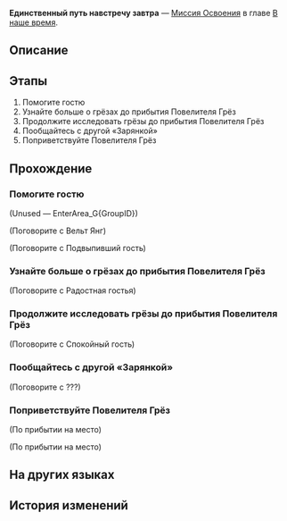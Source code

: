 {{Дополнить|Диалоги.}}
{{Миссия Инфобокс
|id              = 1032601
|Название        = 
|Изображение     = Миссия Освоения Единственный путь навстречу завтра.png
|Тип             = Миссия Освоения
|События         = 
|Глава           = В наше время
|Условия         = Завершена [[Миссия Освоения]] ''[[Пуля и мозг]]''
|Персонажи       = Вельт; Воскресенье; Первопроходец
|СтартЛокация    = Золотой миг
|Мир             = Пенакония
|Локации         = Золотой миг
|Предыдущая      = Пуля и мозг
|Следующая       = Фаворит
|Награды         = Опыт Освоения*600; Звёздный нефрит*80; Путеводитель путешественника*6; Утраченный кристалл*8; Часокредиты*300; "Oed' und leer das Meer"*1 { text = Od' und leer das Meer }; Кредиты*60 000
}}
'''Единственный путь навстречу завтра''' — [[Миссия Освоения]] в главе [[В наше время]].

==Описание==
{{Описание|Воскресенье и Зарянка вместе с Вельтом готовятся встретиться с Повелителем Грёз. Но пока он не появился, брат и сестра прогуливаются по улицам, вспоминая о данном в детстве обещании.}}

==Этапы==
# Помогите гостю
# Узнайте больше о грёзах до прибытия Повелителя Грёз
# Продолжите исследовать грёзы до прибытия Повелителя Грёз
# Пообщайтесь с другой «Зарянкой»
# Поприветствуйте Повелителя Грёз

==Прохождение==
{{Дополнить}}


===Помогите гостю===
{{Диалог Начало}}
;(Unused &mdash; EnterArea_G{GroupID})
:{{tx}}
:{{tx}}
:{{tx}}
:{{tx}}

;(Поговорите с Вельт Янг)
<!--Unknown TalkSentence: 103260902-->
:{{tx}}
:{{tx}}
{{Описание миссии|локация=Золотой миг|Вместе с уважаемыми гостями со Звёздного экспресса вы прибываете в заранее оговорённое место. Согласно традиции, во время появления Повелителя Грёз его встречает особый провожатый. Эта важнейшая обязанность ложится на ваши плечи.<br />Вы слышите крики о помощи вдалеке. До запланированного прибытия Повелителя Грёз ещё есть время... Похоже, у вас есть возможность разузнать, что случилось.}}

;(Поговорите с Подвыпивший гость)
:{{tx}}
:{{tx}}
{{Диалог Конец}}

===Узнайте больше о грёзах до прибытия Повелителя Грёз===
{{Описание миссии|локация=Золотой миг|Пьяный гость неровной походкой исчезает в глубинах грёз. Глядя ему в спину, вы погружаетесь в раздумья. Правильно ли строить свою жизнь лишь на чём-то столь неосязаемом, столь незримом, как фантазия, чья-то иллюзия?<br />Воскресенье замечает ваше беспокойство и предлагает вам осмотреться до прибытия Повелителя Грёз. Может быть, вы найдёте ответ на свои сомнения.}}
{{Диалог Начало}}

;(Поговорите с Радостная гостья)
:{{tx}}
:{{tx}}
{{Диалог Конец}}

===Продолжите исследовать грёзы до прибытия Повелителя Грёз===
{{Диалог Начало}}

;(Поговорите с Спокойный гость)
:{{tx}}
:<!--1-second delay-->
:{{tx}}
{{Диалог Конец}}

===Пообщайтесь с другой «Зарянкой»===
{{Описание миссии|локация=Золотой миг|Во время исследования вам в глаза бросается одна женщина... Притворяясь вами, она с напыщенным видом идёт в сторону авеню Глаукса. Вы совершенно не понимаете, что за игру она ведёт.<br />Ради безопасности Пенаконии и защиты собственного образа вам нужно серьёзно с ней потолковать.}}
{{Диалог Начало}}

;(Поговорите с ???)
:{{tx}}
:<!--1-second delay-->
:{{tx}}
{{Диалог Конец}}

===Поприветствуйте Повелителя Грёз===
{{Описание миссии|локация=Золотой миг|Вы прогоняете наслаждающуюся хаосом Недотёпу в маске и слышите далёкий приглушённый вороний грай... Прибыл Повелитель Грёз, вы знаете это.<br />Во имя будущего Пенаконии - отправляйтесь на встречу с былым благодетелем.}}
{{Диалог Начало}}
;(По прибытии на место)

;(По прибытии на место)
:{{tx}}
:{{tx}}
<!--Unknown TalkSentence: 103260306-->
{{Диалог Конец}}

==На других языках==
{{На других языках
|en   = The Only Path to Tomorrow
|zhs  = 通向明天的唯一道路
|zht  = 通向明天的唯一道路
|ja   = 明日へ続く唯一の道
|ko   = 내일로 향하는 유일한 길
|es   = El único camino hacia el mañana
|fr   = La seule Voie pour demain
|ru   = Единственный путь навстречу завтра
|th   = หนทางหนึ่งเดียวสู่วันพรุ่งนี้
|vi   = Con Đường Duy Nhất Hướng Đến Ngày Mai
|de   = Der einzige Weg zum Morgen
|id   = Satu-satunya Jalan Menuju Hari Esok
|pt   = O Único Caminho Para o Amanhã
}}

==История изменений==
{{История изменений|2.7}}
